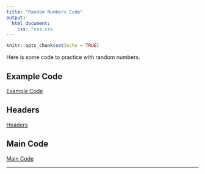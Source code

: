 ```yaml
---
title: "Random Numbers Code"
output: 
  html_document:
    css: "css.css
---
```


```r
knitr::opts_chunk$set(echo = TRUE)
```
Here is some code to practice with random numbers.

## Example Code

[Example Code](example.py)

## Headers

[Headers](headers.txt)

## Main Code

[Main Code](main.py)

__________